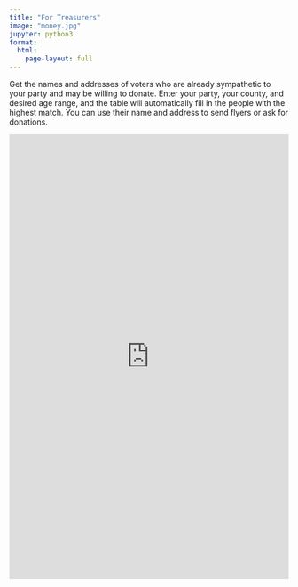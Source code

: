 ```yaml
---
title: "For Treasurers"
image: "money.jpg"
jupyter: python3
format:
  html:
    page-layout: full
---
```


Get the names and addresses of voters who are already sympathetic to your party and may be willing to donate. Enter your party, your county, and desired age range, and the table will automatically fill in the people with the highest match. You can use their name and address to send flyers or ask for donations.

<iframe height="800" width="100%" frameborder="no" src="https://dr-iggs.shinyapps.io/GetDonations/"> </iframe>
